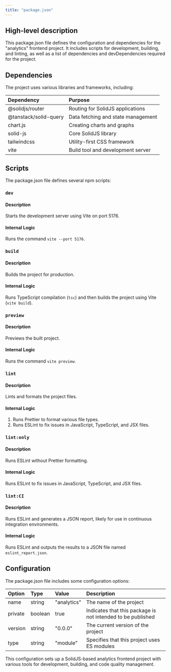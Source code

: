 ```yaml
---
title: "package.json"
---
```


## High-level description
This package.json file defines the configuration and dependencies for the "analytics" frontend project. It includes scripts for development, building, and linting, as well as a list of dependencies and devDependencies required for the project.

## Dependencies
The project uses various libraries and frameworks, including:

| Dependency | Purpose |
|:-----------|:--------|
| @solidjs/router | Routing for SolidJS applications |
| @tanstack/solid-query | Data fetching and state management |
| chart.js | Creating charts and graphs |
| solid-js | Core SolidJS library |
| tailwindcss | Utility-first CSS framework |
| vite | Build tool and development server |

## Scripts
The package.json file defines several npm scripts:

### `dev`
#### Description
Starts the development server using Vite on port 5176.

#### Internal Logic
Runs the command `vite --port 5176`.

### `build`
#### Description
Builds the project for production.

#### Internal Logic
Runs TypeScript compilation (`tsc`) and then builds the project using Vite (`vite build`).

### `preview`
#### Description
Previews the built project.

#### Internal Logic
Runs the command `vite preview`.

### `lint`
#### Description
Lints and formats the project files.

#### Internal Logic
1. Runs Prettier to format various file types.
2. Runs ESLint to fix issues in JavaScript, TypeScript, and JSX files.

### `lint:only`
#### Description
Runs ESLint without Prettier formatting.

#### Internal Logic
Runs ESLint to fix issues in JavaScript, TypeScript, and JSX files.

### `lint:CI`
#### Description
Runs ESLint and generates a JSON report, likely for use in continuous integration environments.

#### Internal Logic
Runs ESLint and outputs the results to a JSON file named `eslint_report.json`.

## Configuration
The package.json file includes some configuration options:

| Option | Type | Value | Description |
|:-------|:-----|:------|:------------|
| name | string | "analytics" | The name of the project |
| private | boolean | true | Indicates that this package is not intended to be published |
| version | string | "0.0.0" | The current version of the project |
| type | string | "module" | Specifies that this project uses ES modules |

This configuration sets up a SolidJS-based analytics frontend project with various tools for development, building, and code quality management.